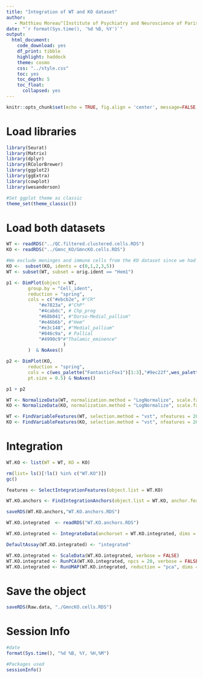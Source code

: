 ```yaml
---
title: "Integration of WT and KO dataset"
author:
   - Matthieu Moreau^[Institute of Psychiatry and Neuroscience of Paris, INSERM U1266, 75014, Paris, France, matthieu.moreau@inserm.fr] [![](https://orcid.org/sites/default/files/images/orcid_16x16.png)](https://orcid.org/0000-0002-2592-2373)
date: "`r format(Sys.time(), '%d %B, %Y')`"
output: 
  html_document: 
    code_download: yes
    df_print: tibble
    highlight: haddock
    theme: cosmo
    css: "../style.css"
    toc: yes
    toc_depth: 5
    toc_float:
      collapsed: yes
---
```


```r
knitr::opts_chunk$set(echo = TRUE, fig.align = 'center', message=FALSE, warning=FALSE, cache.lazy = FALSE)
```

# Load libraries

```r
library(Seurat)
library(Matrix)
library(dplyr)
library(RColorBrewer)
library(ggplot2)
library(ggExtra)
library(cowplot)
library(wesanderson)

#Set ggplot theme as classic
theme_set(theme_classic())
```

# Load both datasets

```r
WT <- readRDS("../QC.filtered.clustered.cells.RDS")
KO <- readRDS("../Gmnc_KO/GmncKO.cells.RDS")
```

```r
#We exclude meninges and immune cells from the KO dataset since we had also excluded theme from the WT
KO <-  subset(KO, idents = c(0,1,2,3,5))
WT <- subset(WT, subset = orig.ident == "Hem1")
```


```r
p1 <- DimPlot(object = WT,
        group.by = "Cell_ident",
        reduction = "spring",
        cols = c("#ebcb2e", #"CR"
            "#e7823a", #"ChP"
            "#4cabdc", # Chp_prog
            "#68b041", #"Dorso-Medial_pallium" 
            "#e46b6b", #"Hem" 
            "#e3c148", #"Medial_pallium"
            "#046c9a", # Pallial
            "#4990c9"#"Thalamic_eminence"
                     )
        )  & NoAxes()

p2 <- DimPlot(KO,
        reduction = "spring",
        cols = c(wes_palette("FantasticFox1")[1:3],"#9ec22f",wes_palette("FantasticFox1")[5]),
        pt.size = 0.5) & NoAxes()

p1 + p2
```
```r
WT <- NormalizeData(WT, normalization.method = "LogNormalize", scale.factor = 10000, assay = "RNA")
KO <- NormalizeData(KO, normalization.method = "LogNormalize", scale.factor = 10000, assay = "RNA")
```
```r
WT <- FindVariableFeatures(WT, selection.method = "vst", nfeatures = 2000)
KO <- FindVariableFeatures(KO, selection.method = "vst", nfeatures = 2000)
```

# Integration

```r
WT.KO <- list(WT = WT, KO = KO)

rm(list= ls()[!ls() %in% c("WT.KO")])
gc()
```


```r
features <- SelectIntegrationFeatures(object.list = WT.KO)

WT.KO.anchors <- FindIntegrationAnchors(object.list = WT.KO, anchor.features = features, dims = 1:20)
```


```r
saveRDS(WT.KO.anchors,"WT.KO.anchors.RDS")
```


```r
WT.KO.integrated  <- readRDS("WT.KO.anchors.RDS")

WT.KO.integrated <- IntegrateData(anchorset = WT.KO.integrated, dims = 1:20)

DefaultAssay(WT.KO.integrated) <- "integrated"
```

```r
WT.KO.integrated <- ScaleData(WT.KO.integrated, verbose = FALSE)
WT.KO.integrated <- RunPCA(WT.KO.integrated, npcs = 20, verbose = FALSE)
WT.KO.integrated <- RunUMAP(WT.KO.integrated, reduction = "pca", dims = 1:20, verbose = FALSE)
```


# Save the object

```r
saveRDS(Raw.data, "./GmncKO.cells.RDS")
```


# Session Info

```r
#date
format(Sys.time(), "%d %B, %Y, %H,%M")

#Packages used
sessionInfo()
```